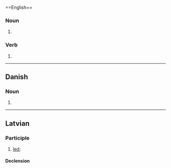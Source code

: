 {{also|Vests|vēsts}}==English==

===Noun===
{{head|en|noun form}}

# {{plural of|en|vest}}

===Verb===
{{head|en|verb form}}

# {{en-third-person singular of|vest}}

----

==Danish==

===Noun===
{{head|da|noun form|g=c}}

# {{inflection of|da|vest||indef|gen|s}}

----

==Latvian==

===Participle===
{{lv-part|vest|t}}

# [[led]]; {{lv-participle of|vest|pst|psv}}

====Declension====
{{lv-decl-part|ves|t|extrawidth=-100}}